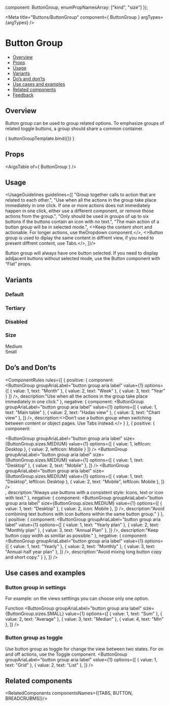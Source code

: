 
  component: ButtonGroup,
  enumPropNamesArray: ["kind", "size"]
});

<Meta
  title="Buttons/ButtonGroup"
  component={ ButtonGroup }
  argTypes={argTypes}
/>

<!--- Component template -->


<!--- Component documentation -->

# Button Group
- [Overview](#overview)
- [Props](#props)
- [Usage](#usage)
- [Variants](#variants)
- [Do’s and don’ts](#dos-and-donts)
- [Use cases and examples](#use-cases-and-examples)
- [Related components](#related-components)
- [Feedback](#feedback)

## Overview
Button group can be used to group related options. To emphasize groups of related toggle buttons, a group should share a common container.

<Canvas>
  <Story name="Overview"
         args={ {
            options: [
              { value: 1, text: "Alpha" },
              { value: 2, text: "Beta" },
              { value: 3, text: "Gamma" },
              { value: 4, text: "Delta" },
            ], 
            value: 1
          } }>
    { buttonGroupTemplate.bind({}) }
  </Story>
</Canvas>

## Props
<ArgsTable of={ ButtonGroup } />

## Usage
<UsageGuidelines guidelines={[
  "Group together calls to action that are related to each other.",
  "Use when all the actions in the group take place immediately in one click. If one or more actions does not immediately happen in one click, either use a different component, or remove those actions from the group.",
  "Only should be used in groups of up to six buttons if the buttons contain an icon with no text.",
  "The main action of a button group will be in selected mode.",
  <>Keep the content short and actionable. For longer actions, use the<Link href="/?path=/docs/inputs-dropdown--overview">Dropdown</Link> component.</>,
  <>Button group is used to diplay the same content in diffrent view, if you need to present diffrent content, use <Link href="/?path=/docs/navigation-tabs-tabs--overview">Tabs.</Link></>,
]}/>

<Tip title="Check yourself">Button group will always have one button selected. If you need to display addjacent buttons without selected mode, use  the <Link href="/?path=/docs/buttons-button--overview" size={Link.sizes.SMALL} withoutSpacing>Button</Link> component with “Flat” props. </Tip>

## Variants
### Default
<Canvas>
  <Story name="Default">
    <ButtonGroup
      groupAriaLabel="button group aria label"
      value={1}
      options={[
        { value: 1, text: "Alpha" },
        { value: 2, text: "Beta" },
        { value: 3, text: "Gamma" },
        { value: 4, text: "Delta" },
      ]} 
    />
  </Story>
</Canvas>

### Tertiary 
<Canvas>
  <Story name="Tertiary">
    <ButtonGroup
      groupAriaLabel="button group aria label"
      value={1}
      kind={ButtonGroup.kinds.TERTIARY}
      options={[
        { value: 1, text: "Alpha" },
        { value: 2, text: "Beta" },
        { value: 3, text: "Gamma" },
        { value: 4, text: "Delta" },
      ]} 
    />
  </Story>
</Canvas>

### Disabled
<Canvas>
  <Story name="Disabled">
    <ButtonGroup
      disabled
      groupAriaLabel="button group aria label"
      options={[
        { value: 1, text: "Alpha" },
        { value: 2, text: "Beta" },
        { value: 3, text: "Gamma" },
        { value: 4, text: "Delta" },
      ]} 
    />
  </Story>
</Canvas>

### Size
<Canvas>
  <Story name="Size">
    <div className="monday-storybook-button-group_column">
      Medium
      <ButtonGroup
        groupAriaLabel="button group aria label"
        size={ButtonGroup.sizes.MEDIUM}
        value={1}
        options={[
          { value: 1, text: "Alpha" },
          { value: 2, text: "Beta" },
          { value: 3, text: "Gamma" },
          { value: 4, text: "Delta" },
        ]} 
      />
    </div>
    <div className="monday-storybook-button-group_column">
      Small
      <ButtonGroup
        groupAriaLabel="button group aria label"
        size={ButtonGroup.sizes.SMALL}
        value={1}
        options={[
          { value: 1, text: "Alpha" },
          { value: 2, text: "Beta" },
          { value: 3, text: "Gamma" },
          { value: 4, text: "Delta" },
        ]} 
      />
    </div>
  </Story>
</Canvas>

## Do’s and Don’ts
<ComponentRules
  rules={[
    {
      positive: {
        component:    
         <ButtonGroup
            groupAriaLabel="button group aria label"
            value={1}
            options={[
              { value: 1, text: "Month" },
              { value: 2, text: "Week" },
              { value: 3, text: "Year" }
            ]} 
          />,
        description:"Use when all the actions in the group take place immediately in one click."
      },
      negative: {
        component:
        <ButtonGroup
          groupAriaLabel="button group aria label"
          value={1}
          options={[
            { value: 1, text: "Main table" },
            { value: 2, text: "Hadas view" },
            { value: 3, text: "Chart view" },
          ]} 
        />,
        description:<>Don’t use a button group when switching between content or object pages. Use <Link href="/?path=/docs/navigation-tabs-tabs--overview" withoutSpacing>Tabs</Link> instead.</>
      }
    },
    {
      positive: {
        component:
        <div className="monday-storybook-button-group_column"> 
          <ButtonGroup
            groupAriaLabel="button group aria label"
            size={ButtonGroup.sizes.MEDIUM}
            value={1}
            options={[
              { value: 1, leftIcon: Desktop },
              { value: 2, leftIcon: Mobile }
            ]} 
         />
          <ButtonGroup
            groupAriaLabel="button group aria label"
            size={ButtonGroup.sizes.MEDIUM}
            value={1}
            options={[
              { value: 1, text: "Desktop" },
              { value: 2, text: "Mobile" },
            ]} 
          />
          <ButtonGroup
            groupAriaLabel="button group aria label"
            size={ButtonGroup.sizes.MEDIUM}
            value={1}
            options={[
              { value: 1, text: "Desktop", leftIcon: Desktop },
              { value: 2, text: "Mobile", leftIcon: Mobile },
            ]} 
          />
        </div>,
        description:"Always use buttons with a consistent style: Icons, text or icon with text."
      },
      negative: {
        component:
        <ButtonGroup
            groupAriaLabel="button group aria label"
            size={ButtonGroup.sizes.MEDIUM}
            value={1}
            options={[
              { value: 1, text: "Desktop" },
              { value: 2, icon: Mobile },
            ]} 
          />,
        description:"Avoid combining text buttons with icon buttons within the same button group."
      }
    },
    {
      positive: {
        component:
          <ButtonGroup
            groupAriaLabel="button group aria label"
            value={1}
            options={[
              { value: 1, text: "Yearly plan" },
              { value: 2, text: "Monthly plan" },
              { value: 3, text: "Annual Plan" },
            ]} 
          />,
        description:"Keep button copy width as simillar as possible."
      },
      negative: {
        component:
          <ButtonGroup
            groupAriaLabel="button group aria label"
            value={1}
            options={[
              { value: 1, text: "Yearly" },
              { value: 2, text: "Monthly" },
              { value: 3, text: "Annual-half year plan" },
            ]} 
          />,
        description:"Avoid mixing long button copy and short copy."
      }
    },
  ]}
/>

## Use cases and examples
### Button group in settings
For example: on the views setttings you can choose only one option.
<Canvas>
  <Story name="Button group in settings">
    <div className="monday-storybook-button-group_column">
      Function
      <ButtonGroup
        groupAriaLabel="button group aria label"
        size={ButtonGroup.sizes.SMALL}
        value={1}
        options={[
          { value: 1, text: "Sum" },
          { value: 2, text: "Average" },
          { value: 3, text: "Median" },
          { value: 4, text: "Min" },
        ]} 
      />
    </div>
  </Story>
</Canvas>

### Button group as toggle
Use button group as toggle for change the view between two states. For on and off actions, use the Toggle component. 
<Canvas>
  <Story name="Button group as toggle">
    <ButtonGroup
      groupAriaLabel="button group aria label"
      value={1}
      options={[
        { value: 1, text: "Grid" },
        { value: 2, text: "List" },
      ]} 
    />
  </Story>
</Canvas>

## Related components
<RelatedComponents componentsNames={[TABS, BUTTON, BREADCRUBMS]}/>
